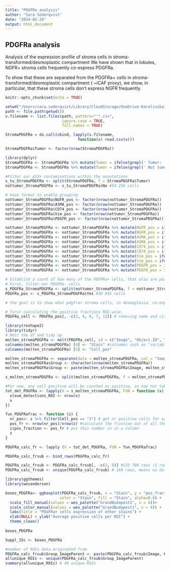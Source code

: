 ```yaml
---
title: "PDGFRa analysis"
author: "Sara Söderqvist"
date: "2024-02-28"
output: html_document
---
```


## PDGFRa analysis
Analysis of the expression profile of stroma cells in stroma-transformed/desmoplastic compartment 
We have shown that in lobules, NGFR+ stroma cells frequently co-express PDGFRa.

To show that these are separated from the PDGFRa+ cells in stroma-transformed/desmoplastic compartment ( ~iCAF proxy), we show, in particular, that these stroma cells don't express NGFR frequently.

```r
knitr::opts_chunk$set(echo = TRUE)
```

``` r
setwd("/Users/sara.soderqvist/Library/CloudStorage/OneDrive-KarolinskaInstitutet/Writing_/Adaptive PDAC paper/Code/source data files to read in/m-IF stroma/PDGFRa") #Adjust the working directory to read in the file from
path <- file.path(getwd())
v.filename <- list.files(path, pattern="'*.csv", 
                         ignore.case = TRUE, 
                         full.names = TRUE)

StromaPDGFRa = do.call(cbind, lapply(v.filename, 
                                function(x) read.csv(x)))
```

```r
StromaPDGFRa$Tumor <- factor(nrow(StromaPDGFRa))

library(dplyr)
StromaPDGFRa <- StromaPDGFRa %>% mutate(Tumor = ifelse(grepl(' Tumor: ', StromaPDGFRa$Class), 'Yes', .$Tumor))
StromaPDGFRa <- StromaPDGFRa %>% mutate(Tumor = ifelse(grepl(' Not tumor: ', StromaPDGFRa$Class), 'No', .$Tumor))

#Filter our p53+ contaminations within the annotations
s_tu_StromaPDGFRa <- split(StromaPDGFRa, f = StromaPDGFRa$Tumor)
nottumor_StromaPDGFRa <- s_tu_StromaPDGFRa$No #54 256 cells

# have format to enable grouping
nottumor_StromaPDGFRa$NGFR_pos <- factor(nrow(nottumor_StromaPDGFRa))
nottumor_StromaPDGFRa$ASMA_pos <- factor(nrow(nottumor_StromaPDGFRa))
nottumor_StromaPDGFRa$CD74_pos <- factor(nrow(nottumor_StromaPDGFRa))
nottumor_StromaPDGFRa$Vim_pos <- factor(nrow(nottumor_StromaPDGFRa))
nottumor_StromaPDGFRa$PDGFR_pos <- factor(nrow(nottumor_StromaPDGFRa))

nottumor_StromaPDGFRa <- nottumor_StromaPDGFRa %>% mutate(NGFR_pos = ifelse(grepl(' NGFR_pos: ', nottumor_StromaPDGFRa$Class), '1', .$NGFR_pos))
nottumor_StromaPDGFRa <- nottumor_StromaPDGFRa %>% mutate(NGFR_pos = ifelse(grepl(' NGFR_neg: ', nottumor_StromaPDGFRa$Class), '0', .$NGFR_pos))
nottumor_StromaPDGFRa <- nottumor_StromaPDGFRa %>% mutate(ASMA_pos = ifelse(grepl(': ASMA_pos', nottumor_StromaPDGFRa$Class), '1', .$ASMA_pos))
nottumor_StromaPDGFRa <- nottumor_StromaPDGFRa %>% mutate(ASMA_pos = ifelse(grepl(': ASMA_neg', nottumor_StromaPDGFRa$Class), '0', .$ASMA_pos))
nottumor_StromaPDGFRa <- nottumor_StromaPDGFRa %>% mutate(CD74_pos = ifelse(grepl('CD74_pos: ', nottumor_StromaPDGFRa$Class), '1', .$CD74_pos))
nottumor_StromaPDGFRa <- nottumor_StromaPDGFRa %>% mutate(CD74_pos = ifelse(grepl('CD74_neg: ', nottumor_StromaPDGFRa$Class), '0', .$CD74_pos))
nottumor_StromaPDGFRa <- nottumor_StromaPDGFRa %>% mutate(Vim_pos = ifelse(grepl(' Vim_pos: ', nottumor_StromaPDGFRa$Class), '1', .$Vim_pos))
nottumor_StromaPDGFRa <- nottumor_StromaPDGFRa %>% mutate(Vim_pos = ifelse(grepl(' Vim_neg: ', nottumor_StromaPDGFRa$Class), '0', .$Vim_pos))
nottumor_StromaPDGFRa <- nottumor_StromaPDGFRa %>% mutate(PDGFR_pos = ifelse(grepl(' PDGFR_pos: ', nottumor_StromaPDGFRa$Class), 'Yes', .$PDGFR_pos))
nottumor_StromaPDGFRa <- nottumor_StromaPDGFRa %>% mutate(PDGFR_pos = ifelse(grepl(' PDGFR_neg: ', nottumor_StromaPDGFRa$Class), 'No', .$PDGFR_pos))

# Establish a count of how many of the PDGFRa+ cells, that also are positive for other stains. 
# First, filter our PDGFRa- cells
s_PDGFRa_StromaPDGFRa <- split(nottumor_StromaPDGFRa, f = nottumor_StromaPDGFRa$PDGFR_pos)
PDGFRa_pos <- s_PDGFRa_StromaPDGFRa$Yes #30 945 cells
```


```r
# the goal is to show what pdgfra+ stroma cells, in desmoplasia, co-express, and the working hypothesis is that they are low for ngfr. 

# first calculating the positive fractions ROI-wise.
PDGFRa_cell <- PDGFRa_pos[, -c(3, 4, 6, 7, 12)] # removing name and class columns, and p53 and pdgra columns.

library(reshape2)
library(tidyr)
# Melt the df and tidy up
molten_stromaPDGFRa <- melt(PDGFRa_cell, id = c("Image", "Object.ID", "Parent"))
colnames(molten_stromaPDGFRa) [4] <- "Stain" #colnames such as "variable" and "value" will interfere with other terms
colnames(molten_stromaPDGFRa) [5] <- "Cell_pos"

molten_stromaPDGFRa <- separate(data = molten_stromaPDGFRa, col = "Image", into="Image", sep=c("_"), remove=TRUE)
molten_stromaPDGFRa$Group <- character(nrow(molten_stromaPDGFRa))
molten_stromaPDGFRa$Group <- paste(molten_stromaPDGFRa$Image, molten_stromaPDGFRa$Parent, molten_stromaPDGFRa$Stain, sep = "_")

s_molten_stromaPDGFRa <- split(molten_stromaPDGFRa, f = molten_stromaPDGFRa$Group)

#For now, any cell positive will be counted as positive, so now not taking to account wheather individual cells are double, triple, quadraple positive for combinations of stains.
tot_det_PDGFRa <- lapply(X = s_molten_stromaPDGFRa, FUN = function (x) {
  x$sum_detections_ROI <- nrow(x)
  x
})

fun_PDGFRafrac <- function (z) {
  nr_pos<- z %>% filter(Cell_pos == "1") # get nr positive cells for each stain
  pos_fr <- nrow(nr_pos)/nrow(z) #calculate the fraction out of all the PDGFRa+ cell in that specific ROI
  z$pos_fraction <- pos_fr # put this number in in a column
  z
} 

PDGFRa_calc_fr <- lapply (X = tot_det_PDGFRa, FUN = fun_PDGFRafrac)

PDGFRa_calc_frsub <- bind_rows(PDGFRa_calc_fr)

PDGFRa_calc_frsub <- PDGFRa_calc_frsub[, -c(2, 5)] #123 780 rows (1 row = 1 cell)
PDGFRa_calc_frsub <- unique(PDGFRa_calc_frsub) # 160 rows, means no data loss. 8 cases, 5 rois, 4 stains. (1 row = per case stain ROI)

```


```r
library(ggthemes)
library(wesanderson)

boxes_PDGFRa<- ggboxplot(PDGFRa_calc_frsub, x = "Stain", y = "pos_fraction", 
                        color = "Stain", fill = "Stain", alpha=0.6) +
  scale_fill_manual(values = wes_palette("GrandBudapest1", n = 4))+
  scale_color_manual(values = wes_palette("GrandBudapest1", n = 4)) +
  labs(title = "PDGFRa+ cells expression of other stains") +
  xlab(NULL) + ylab("Average positive cells per ROI") +
  theme_clean()
  
boxes_PDGFRa

Suppl_15c <- boxes_PDGFRa
```

```r
#number of ROIs data originated from 
PDGFRa_calc_frsub$Group_ImageParent <- paste(PDGFRa_calc_frsub$Image, PDGFRa_calc_frsub$Parent, sep = "_" )
allunique_ROIs <- unique(PDGFRa_calc_frsub$Group_ImageParent)
summary(allunique_ROIs) # 40 unique ROIs

```







